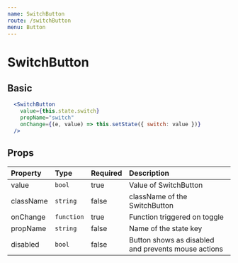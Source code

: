 ```yaml
---
name: SwitchButton
route: /switchButton
menu: Button
---
```


# SwitchButton


## Basic

<SwitchButtonContainer />

```jsx
  <SwitchButton
    value={this.state.switch}
    propName="switch"
    onChange={(e, value) => this.setState({ switch: value })}
  />
```

## Props

| Property  | Type       | Required | Description                   |
| :-------  | :---       | :------- | :----------                   |
| value     | `bool`     | true     | Value of SwitchButton         |
| className | `string`   | false    | className of the SwitchButton |
| onChange  | `function` | true     | Function triggered on toggle  |
| propName  | `string`   | false    | Name of the state key         |
| disabled  | `bool`     | false    | Button shows as disabled and prevents mouse actions        |

